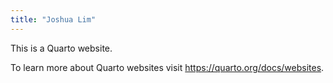 ```yaml
---
title: "Joshua Lim"
---
```


This is a Quarto website.

To learn more about Quarto websites visit <https://quarto.org/docs/websites>.


